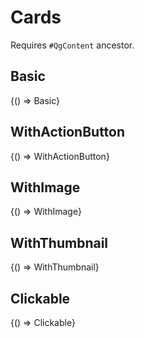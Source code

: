 


<Meta title="Components/Cards" decorators={[QgContent]} />

# Cards
Requires `#QgContent` ancestor.

## Basic

<Canvas withSource="open">
  <Story
    name="Basic"
    parameters={{
      docs: {
        source: {
          code: Basic,
        },
      },
    }}
  >
    {() => Basic}
  </Story>
</Canvas>

## WithActionButton

<Canvas withSource="open">
  <Story
    name="WithActionButton"
    parameters={{
      docs: {
        source: {
          code: WithActionButton,
        },
      },
    }}
  >
    {() => WithActionButton}
  </Story>
</Canvas>

## WithImage

<Canvas withSource="open">
  <Story
    name="WithImage"
    parameters={{
      docs: {
        source: {
          code: WithImage,
        },
      },
    }}
  >
    {() => WithImage}
  </Story>
</Canvas>

## WithThumbnail

<Canvas withSource="open">
  <Story
    name="WithThumbnail"
    parameters={{
      docs: {
        source: {
          code: WithThumbnail,
        },
      },
    }}
  >
    {() => WithThumbnail}
  </Story>
</Canvas>

## Clickable

<Canvas withSource="open">
  <Story
    name="Clickable"
    parameters={{
      docs: {
        source: {
          code: Clickable,
        },
      },
    }}
  >
    {() => Clickable}
  </Story>
</Canvas>
